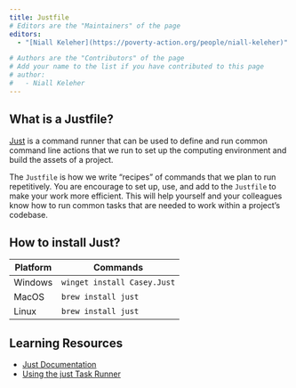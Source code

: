 ```yaml
---
title: Justfile
# Editors are the "Maintainers" of the page
editors:
  - "[Niall Keleher](https://poverty-action.org/people/niall-keleher)"

# Authors are the "Contributors" of the page
# Add your name to the list if you have contributed to this page
# author:
#   - Niall Keleher
---
```


## What is a Justfile?

[Just](https://just.systems/man/en/) is a command runner that can be used to define and
run common command line actions that we run to set up the computing environment and
build the assets of a project.

The `Justfile` is how we write "recipes" of commands that we plan to run repetitively.
You are encourage to set up, use, and add to the `Justfile` to make your work more
efficient. This will help yourself and your colleagues know how to run common tasks that
are needed to work within a project's codebase.

## How to install Just?

| Platform | Commands                    |
| -------- | --------------------------- |
| Windows  | `winget install Casey.Just` |
| MacOS    | `brew install just`         |
| Linux    | `brew install just`         |

## Learning Resources

- [Just Documentation](https://just.systems)
- [Using the just Task Runner](https://www.stuartellis.name/articles/just-task-runner/)

